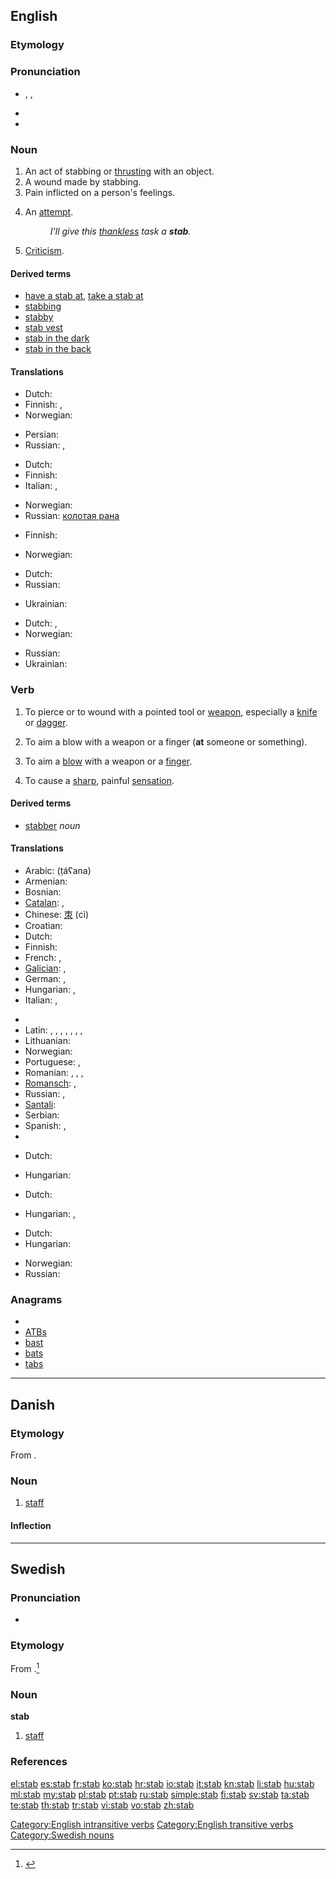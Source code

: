 {{also|Stab|STAB|stáb}}
==English==
{{wikipedia}}

===Etymology===
{{etyl|enm}}

===Pronunciation===
* {{enPR|stăb}}, {{IPA|/stæb/}}, {{SAMPA|/st{b/}}
* {{audio|en-us-stab.ogg|Audio (US)}}
* {{rhymes|æb}}

===Noun===
{{en-noun}}

# An act of stabbing or [[thrust|thrusting]] with an object.
# A wound made by stabbing.
# Pain inflicted on a person's feelings.
# {{informal}} An [[attempt]].
#: ''I'll give this [[thankless]] task a '''stab'''.''
# [[criticism|Criticism]].

====Derived terms====
* [[have a stab at]], [[take a stab at]]
* [[stabbing]]<!--adjective, noun-->
* [[stabby]]
* [[stab vest]]
* [[stab in the dark]]
* [[stab in the back]]

====Translations====
{{trans-top|act of stabbing}}
* Dutch: {{t+|nl|steek}}
* Finnish: {{t|fi|pisto}}, {{t|fi|pistäminen}}
* Norwegian: {{t|no|stikk|n}}
{{trans-mid}}
* Persian: {{t|fa|خنجر زدن|xs=Persian}}
* Russian: {{t+|ru|удар|m}},  {{t+|ru|колоть}}
{{trans-bottom}}

{{trans-top|wound made by stabbing}}
* Dutch: {{t+|nl|steekwond}}
* Finnish: {{t|fi|pistohaava}}
* Italian: {{t+|it|coltellata|f}},  {{t-|it|pugnalata|f}}
{{trans-mid}}
* Norwegian: {{t|no|stikk|n}}
* Russian: [[колотая рана]] {{f}}
{{trans-bottom}}

{{trans-top|pain inflicted on a person's feelings}}
* Finnish: {{t|fi|pisto}}
{{trans-mid}}
* Norwegian: {{t|no|stikk|n}}
{{trans-bottom}}

{{trans-top|attempt}}
* Dutch: {{t-|nl|poging}}
* Russian: {{t+|ru|попытка|f}}
{{trans-mid}}
* Ukrainian: {{t|uk|спроба|f|xs=Ukrainian}}
{{trans-bottom}}

{{trans-top|criticism}}
* Dutch: {{t+|nl|kritiek}},{{t+|nl|aanval}}
* Norwegian: {{t|no|stikk|n}}
{{trans-mid}}
* Russian: {{t+|ru|критика|f}}
* Ukrainian: {{t-|uk|критика|f|xs=Ukrainian}}
{{trans-bottom}}

===Verb===
{{en-verb|stab|b|ed}}

# {{transitive}} To pierce or to wound with a pointed tool or [[weapon]], especially a [[knife]] or [[dagger]].
# {{transitive}} To aim a blow with a weapon or a finger ('''at''' someone or something).
# {{intransitive}} To aim a [[blow]] with a weapon or a [[finger]].
# {{intransitive}} To cause a [[sharp]], painful [[sensation]].

====Derived terms====
* [[stabber]] ''noun''

====Translations====
{{trans-top|To pierce or wound with pointed tool or weapon}}
* Arabic: {{Arab|[[طعن]]}} (ṭáʕana)
* Armenian: {{t-|hy|խոցել|tr=xoc'el}}
* Bosnian: {{t-|bs|bosti}}
* [[Catalan]]: {{t|ca|apunyalar}}, {{t|ca|acoltellar}}
* Chinese: [[朿]] (cì)
* Croatian: {{t-|hr|bosti}}
* Dutch: {{t+|nl|steken}}
* Finnish: {{t+|fi|puukottaa}}
* French: {{t+|fr|poignarder}}, {{t|fr|frapper d'un coup de couteau}}
* [[Galician]]: {{t+|gl|apuñalar|xs=Galician}}, {{t|gl|acoitelar|xs=Galician}}
* German: {{t+|de|stechen}}, {{t+|de|erstechen}}
* Hungarian: {{t+|hu|döf}},  {{t+|hu|szúr}}
* Italian: {{t+|it|pugnalare}}, {{t+|it|accoltellare}}
{{trans-mid}}
* {{trreq|Japanese}}
* Latin: {{t-|la|confodio}}, {{t-|la|fodio}}, {{t-|la|perfodio}}, {{t-|la|transfodio}}, {{t-|la|traicio}}, {{t|la|perfigo}}, {{t-|la|perforo}}, {{t-|la|pungo}}
* Lithuanian: {{t-|lt|badyti|xs=Lithuanian}}
* Norwegian: {{t+|no|stikke}}
* Portuguese: {{t|pt|apunhalar}}, {{t-|pt|esfaquear}}
* Romanian: {{t-|ro|înjunghia}}, {{t+|ro|străpunge}}, {{t|ro|a da o lovitură de cuţit}},
* [[Romansch]]: {{t|rm|stilettar|xs=Romansch}}, {{t|rm|cuntellar|xs=Romansch}}
* Russian: {{t|ru|закалывать|tr=zakályvat’}},  {{t|ru|прокалывать}}
* [[Santali]]: {{tø|sat|ᱨᱳᱜ|tr=rok'|sc=Olck}}
* Serbian: {{t-|sr|bosti}}
* Spanish: {{t+|es|apuñalar}}, {{t-|es|acuchillar}}
* {{trreq|Swedish}}
{{trans-bottom}}

{{trans-top|To aim a blow with a weapon or a finger (at someone or something)}}
* Dutch: {{t+|nl|steken}}
{{trans-mid}}
* Hungarian: {{t-|hu|bök}}
{{trans-bottom}}
<!--this is the INTRANSITIVE sense-->

{{trans-top|To aim a blow with a weapon or a finger}}
* Dutch: {{t+|nl|steken}}
{{trans-mid}}
* Hungarian: {{t-|hu|bök}},  {{t|hu|böködik}}
{{trans-bottom}}

{{trans-top|To cause a sharp painful sensation}}
* Dutch: {{t+|nl|steken}}
* Hungarian: {{t|hu|nyilallik}}
{{trans-mid}}
* Norwegian: {{t+|no|stikke}}
* Russian: {{t|ru|ранить}}
{{trans-bottom}}

===Anagrams===
* {{alphagram|abst}}
* [[ATBs#English|ATBs]]
* [[bast#English|bast]]
* [[bats#English|bats]]
* [[tabs#English|tabs]]

[[Category:English intransitive verbs]]
[[Category:English transitive verbs]]

----

==Danish==

===Etymology===
From {{etyl|de|da}} {{term|Stab|lang=de}}.

===Noun===
{{da-noun|en|e}}

# [[staff]]

====Inflection====
{{da-noun-infl|en|e}}

----

==Swedish==
{{wikipedia|lang=sv}}

===Pronunciation===
* {{audio|Sv-en stab.ogg|audio}}

===Etymology===
From {{etyl|de|sv}} {{term|Stab|lang=de}}.<ref>{{R:runeberg.org|svetym|0943.html {{subst:PAGENAME}}}}</ref>

===Noun===
'''stab''' {{c}}

# [[staff]]

===References===
<references/>

[[Category:Swedish nouns]]

[[el:stab]]
[[es:stab]]
[[fr:stab]]
[[ko:stab]]
[[hr:stab]]
[[io:stab]]
[[it:stab]]
[[kn:stab]]
[[li:stab]]
[[hu:stab]]
[[ml:stab]]
[[my:stab]]
[[pl:stab]]
[[pt:stab]]
[[ru:stab]]
[[simple:stab]]
[[fi:stab]]
[[sv:stab]]
[[ta:stab]]
[[te:stab]]
[[th:stab]]
[[tr:stab]]
[[vi:stab]]
[[vo:stab]]
[[zh:stab]]